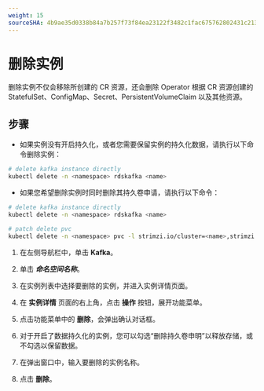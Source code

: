 ```yaml
---
weight: 15
sourceSHA: 4b9ae35d0338b84a7b257f73f84ea23122f3482c1fac675762802431c213b231
---
```


# 删除实例

删除实例不仅会移除所创建的 CR 资源，还会删除 Operator 根据 CR 资源创建的 StatefulSet、ConfigMap、Secret、PersistentVolumeClaim 以及其他资源。

## 步骤

<Tabs>

<Tab label="CLI">

* 如果实例没有开启持久化，或者您需要保留实例的持久化数据，请执行以下命令删除实例：

```bash
# delete kafka instance directly
kubectl delete -n <namespace> rdskafka <name>
```

* 如果您希望删除实例时同时删除其持久卷申请，请执行以下命令：

```bash
# delete kafka instance directly
kubectl delete -n <namespace> rdskafka <name>

# patch delete pvc
kubectl delete -n <namespace> pvc -l strimzi.io/cluster=<name>,strimzi.io/kind=Kafka
```

</Tab>

<Tab label="Web Console">

1. 在左侧导航栏中，单击 **Kafka**。

2. 单击 ***命名空间名称***。

3. 在实例列表中选择要删除的实例，并进入实例详情页面。

4. 在 **实例详情** 页面的右上角，点击 **操作** 按钮，展开功能菜单。

5. 点击功能菜单中的 **删除**，会弹出确认对话框。

6. 对于开启了数据持久化的实例，您可以勾选“删除持久卷申明”以释放存储，或不勾选以保留数据。

7. 在弹出窗口中，输入要删除的实例名称。

8. 点击 **删除**。

</Tab>

</Tabs>
